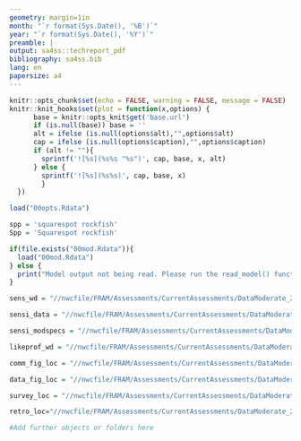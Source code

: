 ```yaml
---
geometry: margin=1in
month: "`r format(Sys.Date(), '%B')`"
year: "`r format(Sys.Date(), '%Y')`"
preamble: |
output: sa4ss::techreport_pdf
bibliography: sa4ss.bib
lang: en
papersize: a4
---
```


```r
knitr::opts_chunk$set(echo = FALSE, warning = FALSE, message = FALSE)
knitr::knit_hooks$set(plot = function(x,options) {
      base = knitr::opts_knit$get('base.url')
      if (is.null(base)) base = ''
      alt = ifelse (is.null(options$alt),"",options$alt)
      cap = ifelse (is.null(options$caption),"",options$caption)
      if (alt != ""){
        sprintf('![%s](%s%s "%s")', cap, base, x, alt)
      } else {
        sprintf('![%s](%s%s)', cap, base, x)  
        }
  })

load("00opts.Rdata")

spp = 'squarespot rockfish'
Spp = 'Squarespot rockfish'

if(file.exists("00mod.Rdata")){
  load("00mod.Rdata")
} else {
  print("Model output not being read. Please run the read_model() function.")
}

sens_wd = "//nwcfile/FRAM/Assessments/CurrentAssessments/DataModerate_2021/Squarespot_Rockfish/models/_sensitivities/_plots"

sensi_data = "//nwcfile/FRAM/Assessments/CurrentAssessments/DataModerate_2021/Squarespot_Rockfish/models/_sensitivities/_plots/Data_sensis"

sensi_modspecs = "//nwcfile/FRAM/Assessments/CurrentAssessments/DataModerate_2021/Squarespot_Rockfish/models/_sensitivities/_plots/Mod_specs"

likeprof_wd = "//nwcfile/FRAM/Assessments/CurrentAssessments/DataModerate_2021/Squarespot_Rockfish/models/_likeprof/"

comm_fig_loc = "//nwcfile/FRAM/Assessments/CurrentAssessments/DataModerate_2021/Squarespot_Rockfish/data/catch_all/plots"

data_fig_loc = "//nwcfile/FRAM/Assessments/CurrentAssessments/DataModerate_2021/Squarespot_Rockfish/data/biology/plots"

survey_loc = "//nwcfile/FRAM/Assessments/CurrentAssessments/DataModerate_2021/Squarespot_Rockfish/data/Trawl Survey Catch"

retro_loc="//nwcfile/FRAM/Assessments/CurrentAssessments/DataModerate_2021/Squarespot_Rockfish/models/_retro/"

#Add further objects or folders here 

```
